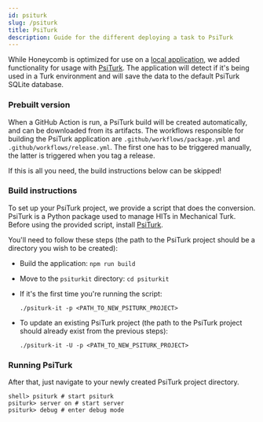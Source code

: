 ---
id: psiturk
slug: /psiturk
title: PsiTurk
description: Guide for the different deploying a task to PsiTurk
---

While Honeycomb is optimized for use on a [local application](local_application), we added functionality for usage with [PsiTurk](https://psiturk.org/). The application will detect if it's being used in a Turk environment and will save the data to the default PsiTurk SQLite database.

### Prebuilt version

When a GitHub Action is run, a PsiTurk build will be created automatically, and can be downloaded from its artifacts. The workflows responsible for building the PsiTurk application are `.github/workflows/package.yml` and `.github/workflows/release.yml`. The first one has to be triggered manually, the latter is triggered when you tag a release.

If this is all you need, the build instructions below can be skipped!

### Build instructions

To set up your PsiTurk project, we provide a script that does the conversion.
PsiTurk is a Python package used to manage HITs in Mechanical Turk. Before using the provided script, install [PsiTurk](https://psiturk.org/).

You'll need to follow these steps (the path to the PsiTurk project should be a directory you wish to be created):

- Build the application: `npm run build`
- Move to the `psiturkit` directory: `cd psiturkit`
- If it's the first time you're running the script:

  ```shell
  ./psiturk-it -p <PATH_TO_NEW_PSITURK_PROJECT>
  ```

- To update an existing PsiTurk project (the path to the PsiTurk project should already exist from the previous steps):

  ```shell
  ./psiturk-it -U -p <PATH_TO_NEW_PSITURK_PROJECT>
  ```

### Running PsiTurk

After that, just navigate to your newly created PsiTurk project directory.

```shell
shell> psiturk # start psiturk
psiturk> server on # start server
psiturk> debug # enter debug mode
```
